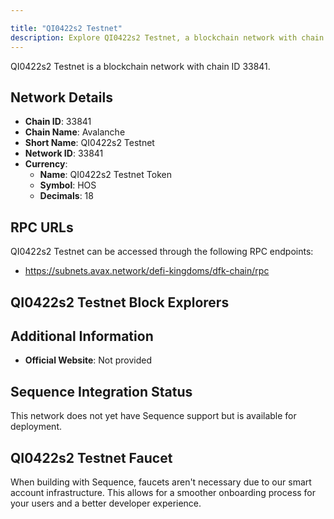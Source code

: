 ```yaml
---

title: "QI0422s2 Testnet"
description: Explore QI0422s2 Testnet, a blockchain network with chain ID 33841. Learn about its native currency, QI0422s2 Testnet Token, and how to interact with the network.
---
```




QI0422s2 Testnet is a blockchain network with chain ID 33841.

## Network Details

- **Chain ID**: 33841
- **Chain Name**: Avalanche
- **Short Name**: QI0422s2 Testnet
- **Network ID**: 33841
- **Currency**: 
  - **Name**: QI0422s2 Testnet Token
  - **Symbol**: HOS
  - **Decimals**: 18

## RPC URLs

QI0422s2 Testnet can be accessed through the following RPC endpoints:

- https://subnets.avax.network/defi-kingdoms/dfk-chain/rpc

## QI0422s2 Testnet Block Explorers



## Additional Information

- **Official Website**: Not provided

## Sequence Integration Status

This network does not yet have Sequence support but is available for deployment.

## QI0422s2 Testnet Faucet

When building with Sequence, faucets aren't necessary due to our smart account infrastructure. This allows for a smoother onboarding process for your users and a better developer experience.
